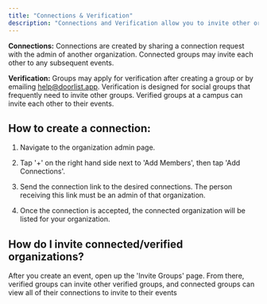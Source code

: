 ```yaml
---
title: "Connections & Verification"
description: "Connections and Verification allow you to invite other organizations to events"
---
```


**Connections:** Connections are created by sharing a connection request with the admin of another organization. Connected groups may invite each other to any subsequent events.

**Verification:** Groups may apply for verification after creating a group or by emailing [help@doorlist.app](mailto:help@doorlist.app). Verification is designed for social groups that frequently need to invite other groups. Verified groups at a campus can invite each other to their events.

## How to create a connection:

1. Navigate to the organization admin page.

2. Tap '+' on the right hand side next to 'Add Members', then tap 'Add Connections'.

3. Send the connection link to the desired connections. The person receiving this link must be an admin of that organization.

4. Once the connection is accepted, the connected organization will be listed for your organization.

## How do I invite connected/verified organizations?

After you create an event, open up the 'Invite Groups' page. From there, verified groups can invite other verified groups, and connected groups can view all of their connections to invite to their events